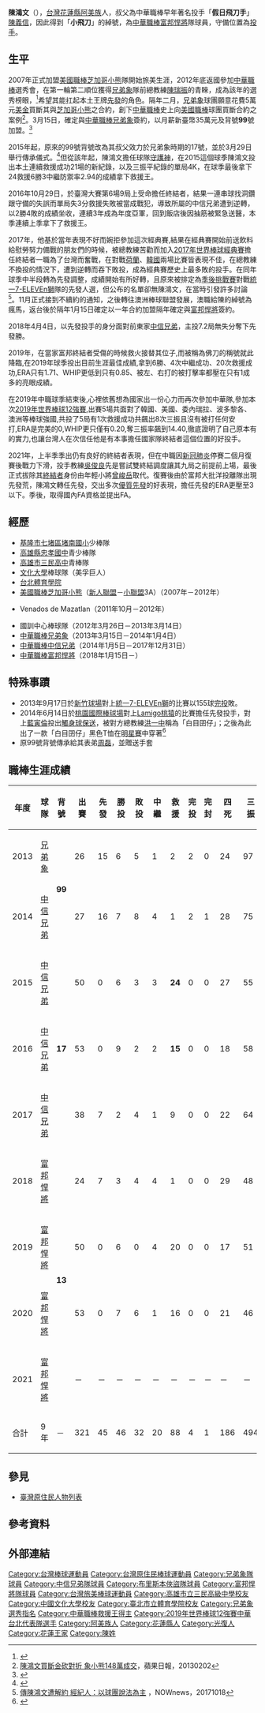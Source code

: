 {{Infobox CPBL player|
|name=陳鴻文|
|image=File:Hung-Wen Chen on April 23, 2008 (1).jpg|
|width=300|
|position=投手|
|team=富邦悍將|
|number=13|
|bats=右|
|throws=右|
|birthdate={{birth_date_and_age|1986|2|3|mf=y}}|
|birthplace={{TWN}}[[花蓮縣|花蓮縣]][[光復鄉|光復鄉]]|
|debutdate=3月27日
|debutyear=2013年
|debutteam=兄弟象
|statyear=2022年球季
|stat1label=勝投—敗投
|stat1value=50－42
|stat2label=中繼－救援
|stat2value=21－98
|stat3label=三振—四壞
|stat3value=590－201
|stat4label=防禦率
|stat4value=3.58
|teams=<nowiki></nowiki> 
'''MLB'''
*[[芝加哥小熊|芝加哥小熊]]（2007年－2012年）
'''CPBL'''
*[[兄弟象|兄弟象]]（2013年3月15日－2014年1月4日）
*[[中信兄弟|中信兄弟]]（2014年1月5日－2017年12月31日）
*[[富邦悍將|富邦悍將]]（2018年1月15日－）
'''ABL'''
*布里斯本俠盜（2017年）
|awards=<nowiki></nowiki>
*[[中華職棒救援王|中華職棒救援王]]：2015、2016
*[[中華職棒單月MVP|中華職棒單月MVP]]：2019/07
*[[中華職棒明星賽|中華職棒明星賽]]：2014、2015、2016、2019
}}

'''陳鴻文'''（{{bd|1986年|2月3日|||catIdx=chen陳}}），[[台灣|台灣]][[花蓮縣|花蓮縣]][[阿美族|阿美族]]人，叔父為中華職棒早年著名投手「'''假日飛刀手'''」[[陳義信|陳義信]]，因此得到「'''小飛刀'''」的綽號，為[[中華職棒|中華職棒]][[富邦悍將|富邦悍將]]隊球員，守備位置為[[投手|投手]]。

==生平==
2007年正式加盟[[美國職棒|美國職棒]][[芝加哥小熊|芝加哥小熊]]隊開始旅美生涯，2012年底返國參加[[中華職棒|中華職棒]]選秀會，在第一輪第二順位獲得[[兄弟象|兄弟象]]隊前總教練[[陳瑞振|陳瑞振]]的青睞，成為該年的選秀榜眼，<ref>{{Cite web |url=http://www.libertytimes.com.tw/2012/new/dec/29/today-sp2.htm |title=陳鴻文「象」前衝 月薪上看35萬 |access-date=2013-03-15 |archive-date=2013-02-01 |archive-url=https://web.archive.org/web/20130201114230/http://www.libertytimes.com.tw/2012/new/dec/29/today-sp2.htm |dead-url=no }}</ref>希望其能扛起本土王牌[[先發投手|先發]]的角色。隔年二月，[[兄弟象|兄弟象]]球團願意花費5萬元[[美金|美金]]買斷其與[[芝加哥小熊|芝加哥小熊]]之合約，創下[[中華職棒|中華職棒]]史上向[[美國職棒|美國職棒]]球團買斷合約之案例<ref>[https://tw.appledaily.com/sports/daily/20130202/34810483/ 陳鴻文買斷金砍對折 象小熊148萬成交]，蘋果日報，20130202</ref>。3月15日，確定與[[中華職棒|中華職棒]][[兄弟象|兄弟象]]簽約，以月薪新臺幣35萬元及背號'''99'''號加盟。<ref>{{Cite web |url=http://n.yam.com/cna/sports/20130315/20130315298243.html |title=陳鴻文月薪35萬 加盟兄弟象 |access-date=2013-03-15 |archive-date=2013-03-18 |archive-url=https://web.archive.org/web/20130318140731/http://n.yam.com/cna/sports/20130315/20130315298243.html |dead-url=no }}</ref>

2015年起，原來的99號背號改為其叔父效力於兄弟象時期的17號，並於3月29日舉行傳承儀式。<ref>{{Cite web |url=https://www.youtube.com/watch?v=A1gZN0BQKZA |title=陳義信傳承17號球衣給姪兒陳鴻文 |access-date=2016-06-25 |archive-date=2020-05-01 |archive-url=https://web.archive.org/web/20200501030024/https://www.youtube.com/watch?v=A1gZN0BQKZA&gl=US&hl=en |dead-url=no }}</ref>但從該年起，陳鴻文擔任球隊[[終結者_(棒球)|守護神]]，在2015這個球季陳鴻文投出本土連續救援成功21場的新紀錄，以及三振平紀錄的單局4K，在球季最後拿下24救援6勝3中繼防禦率2.94的成績拿下救援王。

2016年10月29日，於臺灣大賽第6場9局上受命擔任終結者，結果一連串球找洞鑽跟守備的失誤而單局失3分救援失敗被當成戰犯，導致所屬的中信兄弟遭到逆轉，以2勝4敗的成績坐收，連續3年成為年度亞軍，回到飯店後因抽筋被緊急送醫，本季連續上季拿下了救援王。

2017年，他基於當年表現不好而婉拒參加這次經典賽,結果在經典賽開始前送飲料給慰勞努力備戰的朋友們的時候，被總教練苦勸而加入[[2017年世界棒球經典賽|2017年世界棒球經典賽]]擔任終結者一職為了台灣而奮戰，在對戰[[荷蘭|荷蘭]]、[[韓國|韓國]]兩場比賽皆表現不佳，在總教練不換投的情況下，遭到逆轉而吞下敗投，成為經典賽歷史上最多敗的投手。在同年球季中半段轉為先發調整，成績開始有所好轉，且原來被排定為[[2017年中華職棒季後挑戰賽|季後挑戰賽]]對戰[[統一7-ELEVEn獅|統一7-ELEVEn獅]]隊的先發人選，但公布的名單卻無陳鴻文，在當時引發許多討論<ref>[https://www.nownews.com/news/20171018/2627215/ 傳陳鴻文遭解約 經紀人：以球團說法為主] {{Wayback|url=https://www.nownews.com/news/20171018/2627215/ |date=20190405054735 }}，NOWnews，20171018</ref>。11月正式接到不續約的通知，之後轉往澳洲棒球聯盟發展，澳職給陳的綽號為瘋馬，返台後於隔年1月15日確定以一年合約加盟隔年確定與[[富邦悍將|富邦悍將]]簽約。

2018年4月4日，以先發投手的身分面對前東家[[中信兄弟|中信兄弟]]，主投7.2局無失分奪下先發勝。

2019年，在當家富邦終結者受傷的時候救火接替其位子,而被稱為佛刀的稱號就此降臨,在2019年球季投出目前生涯最佳成績,拿到6勝、4次中繼成功、20次救援成功,ERA只有1.71、WHIP更低到只有0.85、被左、右打的被打擊率都壓在只有1成多的亮眼成績。

在2019年中職球季結束後,心裡依舊想為國家出一份心力而再次參加中華隊,參加本次[[2019年世界棒球12強賽|2019年世界棒球12強賽]],出賽5場共面對了韓國、美國、委內瑞拉、波多黎各、澳洲等棒球強國,共投了5局有1次救援成功共飆出8次三振且沒有被打任何安打,ERA是完美的0,WHIP更只僅有0.20,奪三振率飆到14.40,徹底證明了自己原本有的實力,也讓台灣人在次信任他是有本事擔任國家隊終結者這個位置的好投手。

2021年，上半季季出仍有良好的終結者表現，但在中職因[[新冠肺炎|新冠肺炎]]停賽二個月復賽後戰力下滑，投手教練[[吳俊良|吳俊良]]先是嘗試雙終結調度讓其九局之前提前上場，最後正式拔除其[[終結者|終結者]]身份由年輕小將[[曾峻岳|曾峻岳]]取代。復賽後由於富邦大批洋投離隊出現先發荒，陳鴻文轉任先發，交出多次[[優質先發|優質先發]]的好表現，擔任先發的ERA更壓至3以下。季後，取得國內FA資格並提出FA。

==經歷==
*[[基隆市七堵區堵南國民小學|基隆市七堵區堵南國小]]少棒隊
*[[高雄縣|高雄縣]][[忠孝國中|忠孝國中]]青少棒隊
*[[高雄市立三民高級中學|高雄市三民高中]]青棒隊
*[[文化大學|文化大學]]棒球隊（美孚巨人）
*[[台北市立體育學院|台北體育學院]]
*[[美國職棒|美國職棒]][[芝加哥小熊|芝加哥小熊]]（[[美國職棒小聯盟#新人聯盟（Class_Rookie）|新人聯盟]]－[[小聯盟|小聯盟]]3A）（2007年－2012年）
*{{link-en|墨西哥太平洋聯盟|Mexican_Pacific_League}}Venados de Mazatlan（2011年10月－2012年）
*國訓中心棒球隊（2012年3月26日－2013年3月14日）
*[[中華職棒|中華職棒]][[兄弟象|兄弟象]]（2013年3月15日－2014年1月4日）
*[[中華職棒|中華職棒]][[中信兄弟|中信兄弟]]（2014年1月5日－2017年12月31日）
*[[中華職棒|中華職棒]][[富邦悍將|富邦悍將]]（2018年1月15日－）

==特殊事蹟==
*2013年9月17日於[[新竹市立中正棒球場|新竹球場]]對上[[統一7-ELEVEn獅|統一7-ELEVEn獅]]的比賽以155球[[完投|完投]]敗。
*2014年6月14日於[[桃園國際棒球場|桃園國際棒球場]]對上[[Lamigo桃猿|Lamigo桃猿]]的比賽擔任先發投手，對上[[藍寅倫|藍寅倫]]投出[[觸身球|觸身球]][[保送|保送]]，被對方總教練[[洪一中|洪一中]]稱為「白目囝仔」；之後為此出了一款「白目囝仔」黑色T恤在[[中華職棒明星賽|明星賽]]中穿著<ref>{{Cite web |url=http://www.chinatimes.com/newspapers/20140728000665-260111 |title=明星對抗賽 白隊12分創新猷 |access-date=2016-06-25 |archive-date=2017-10-15 |archive-url=https://web.archive.org/web/20171015145904/http://www.chinatimes.com/newspapers/20140728000665-260111 |dead-url=no }}</ref>
*原99號背號傳承給其表弟[[周磊_(棒球運動員)|周磊]]，並贈送手套

==職棒生涯成績==
{| class="wikitable" width="1000px"
|- align="center"
!年度!!球隊!!背號!!出賽!!先發!!勝投!!敗投!!中繼!!救援!!完投!!完封!!四死!!三振!!責失!!投球局數!!自責分率!!被上壘率
|- align="center"
|2013||[[兄弟象|兄弟象]]||rowspan=2|'''99'''||26||15||6||5||1||2||2||0||24||97||37||112.2||2.96||1.15
|- align="center"
|2014||[[中信兄弟|中信兄弟]]||27||16||7||8||4||1||2||1||28||75||35||118.0||2.67||1.13
|- align="center"
|2015||[[中信兄弟|中信兄弟]]||rowspan=3|'''17'''||50||0||6||3||3||'''24'''||0||0||27||55||18||55.0||2.94||1.38
|- align="center"
|2016||[[中信兄弟|中信兄弟]]||53||0||9||2||2||'''15'''||0||0||18||58||33||61.0||4.87||1.36
|- align="center"
|2017||[[中信兄弟|中信兄弟]]||38||7||2||4||1||9||0||0||22||64||45||69.2||5.81||1.48
|- align="center"
|2018||[[富邦悍將|富邦悍將]]||rowspan=4|'''13'''||24||7||3||4||4||1||0||0||29||48||26||50.2||4.62||1.60
|- align="center"
|2019||[[富邦悍將|富邦悍將]]||50||0||6||0||4||20||0||0||17||51||10||53.0||1.70||0.85
|- align="center"
|2020||[[富邦悍將|富邦悍將]]||53||0||7||6||1||16||0||0||21||46||29||54.2||4.47||1.48
|- align="center"
|2021||[[富邦悍將|富邦悍將]]||－||－||－||－||－||－||－||－||－||－||－||－||－||－
|- style="background:#004a9c;color:#FFFFFF" align="center" 
|合計||9年||－||321||45||46||32||20||88||4||1||186||494||233||574.2||3.65||1.25
|}

==參見==
* [[臺灣原住民人物列表|臺灣原住民人物列表]]

==參考資料==
{{reflist}}
==外部連結==
{{台灣棒球維基館}}
{{中華職棒球員資料|id=R669|name=陳鴻文}}
{{Baseball-reference|id=chen--001hun|name=陳鴻文}}
{{start box}}
{{s-before|[[林恩宇|林恩宇]]}}
{{s-title|[[兄弟象開幕戰先發投手|中信兄弟開幕戰先發投手]]|2014年}}
{{s-after|[[鄭凱文_(棒球運動員)|鄭凱文]]}}
{{s-awards}}
{{s-before|[[米格爾·米吉亞|米吉亞]]<br>Miguel Mejia}}
{{s-title|[[中華職棒救援王|中華職棒救援王]]|2015年-2016年}}
{{s-after|[[陳禹勳|陳禹勳]]}}
{{end box}}
{{富邦悍將隊球員名單}}
{{2009年世界棒球經典賽中華成棒代表隊}}
{{2013年世界棒球經典賽資格賽中華成棒代表隊}}
{{2013年世界棒球經典賽中華成棒代表隊}}
{{2015年世界棒球12強賽中華成棒代表隊}}
{{2017年世界棒球經典賽中華成棒代表隊}}
{{2019年世界棒球12強賽中華成棒代表隊}}
{{DEFAULTSORT:Chen Hung Wen}}
[[Category:台灣棒球運動員|Category:台灣棒球運動員]]
[[Category:台灣原住民棒球運動員|Category:台灣原住民棒球運動員]]
[[Category:兄弟象隊球員|Category:兄弟象隊球員]]
[[Category:中信兄弟隊球員|Category:中信兄弟隊球員]]
[[Category:布里斯本俠盜隊球員|Category:布里斯本俠盜隊球員]]
[[Category:富邦悍將隊球員|Category:富邦悍將隊球員]]
[[Category:台灣旅美棒球運動員|Category:台灣旅美棒球運動員]]
[[Category:高雄市立三民高級中學校友|Category:高雄市立三民高級中學校友]]
[[Category:中國文化大學校友|Category:中國文化大學校友]]
[[Category:臺北市立體育學院校友|Category:臺北市立體育學院校友]]
[[Category:兄弟象選秀指名|Category:兄弟象選秀指名]]
[[Category:中華職棒救援王得主|Category:中華職棒救援王得主]]
[[Category:2019年世界棒球12強賽中華台北代表隊選手|Category:2019年世界棒球12強賽中華台北代表隊選手]]
[[Category:阿美族人|Category:阿美族人]]
[[Category:花蓮縣人|Category:花蓮縣人]]
[[Category:光復人|Category:光復人]]
[[Category:花蓮王家|Category:花蓮王家]]
[[Category:陳姓|Category:陳姓]]